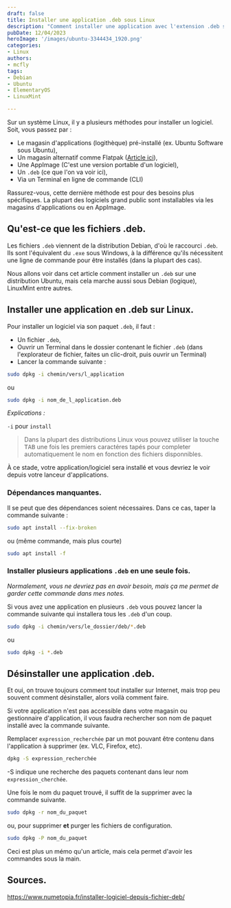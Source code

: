 ```yaml
---
draft: false
title: Installer une application .deb sous Linux
description: "Comment installer une application avec l'extension .deb sur un système Linux."
pubDate: 12/04/2023
heroImage: '/images/ubuntu-3344434_1920.png'
categories: 
- Linux
authors: 
- mcfly
tags:
- Debian
- Ubuntu
- ElementaryOS
- LinuxMint

---
```

Sur un système Linux, il y a plusieurs méthodes pour installer un logiciel.
Soit, vous passez par :
- Le magasin d'applications (logithèque) pré-installé (ex. Ubuntu Software sous Ubuntu),
- Un magasin alternatif comme Flatpak ([Article ici](/blog/linux_flatpak_installation)),
- Une AppImage (C'est une version portable d'un logiciel),
- Un `.deb` (ce que l'on va voir ici),
- Via un Terminal en ligne de commande (CLI)

Rassurez-vous, cette dernière méthode est pour des besoins plus spécifiques. La plupart des logiciels grand public sont installables via les magasins d'applications ou en AppImage.

## Qu'est-ce que les fichiers .deb.
Les fichiers `.deb` viennent de la distribution Debian, d'où le raccourci `.deb`. Ils sont l'équivalent du `.exe` sous Windows, à la différence qu'ils nécessitent une ligne de commande pour être installés (dans la plupart des cas).

Nous allons voir dans cet article comment installer un `.deb` sur une distribution Ubuntu, mais cela marche aussi sous Debian (logique), LinuxMint entre autres.

## Installer une application en .deb sur Linux.

Pour installer un logiciel via son paquet `.deb`, il faut :
- Un fichier `.deb`,
- Ouvrir un Terminal dans le dossier contenant le fichier `.deb` (dans l'explorateur de fichier, faites un clic-droit, puis ouvrir un Terminal)
- Lancer la commande suivante :

```bash
sudo dpkg -i chemin/vers/l_application
```
ou
```bash
sudo dpkg -i nom_de_l_application.deb
```
_Explications :_

`-i` pour `install`

>Dans la plupart des distributions Linux vous pouvez utiliser la touche <span><kbd>TAB</kbd></span> une fois les premiers caractéres tapés pour completer automatiquement le nom en fonction des fichiers disponnibles.

À ce stade,  votre application/logiciel sera installé et vous devriez le voir depuis votre lanceur d'applications.

### Dépendances manquantes.

Il se peut que des dépendances soient nécessaires. Dans ce cas, taper la commande suivante :

```bash
sudo apt install --fix-broken
```

ou (même commande, mais plus courte)

```bash
sudo apt install -f
```

### Installer plusieurs applications `.deb` en une seule fois.

_Normalement, vous ne devriez pas en avoir besoin, mais ça me permet de garder cette commande dans mes notes._

Si vous avez une application en plusieurs `.deb` vous pouvez lancer la commande suivante qui installera tous les `.deb` d'un coup.

```bash
sudo dpkg -i chemin/vers/le_dossier/deb/*.deb
```
ou
```bash
sudo dpkg -i *.deb
```

## Désinstaller une application .deb.

Et oui, on trouve toujours comment tout installer sur Internet, mais trop peu souvent comment désinstaller, alors voilà comment faire.

Si votre application n'est pas accessible dans votre magasin ou gestionnaire d'application, il vous faudra rechercher son nom de paquet installé avec la commande suivante.

Remplacer `expression_recherchée` par un mot pouvant être contenu dans l'application à supprimer (ex. VLC, Firefox, etc).

```bash
dpkg -S expression_recherchée
```
-S indique une recherche des paquets contenant dans leur nom `expression_cherchée`.

Une fois le nom du paquet trouvé, il suffit de la supprimer avec la commande suivante.
```bash
sudo dpkg -r nom_du_paquet
```

ou, pour supprimer **et** purger les fichiers de configuration.
```bash
sudo dpkg -P nom_du_paquet
```

Ceci est plus un mémo qu'un article, mais cela permet d'avoir les commandes sous la main.

## Sources.
https://www.numetopia.fr/installer-logiciel-depuis-fichier-deb/